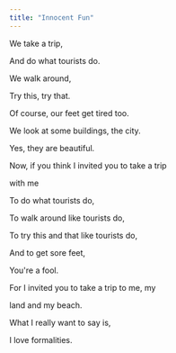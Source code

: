 ```yaml
---
title: "Innocent Fun"
---
```


We take a trip,

And do what tourists do.

We walk around,

Try this, try that.

Of course, our feet get tired too.

We look at some buildings, the city.

Yes, they are beautiful.

Now, if you think I invited you to take a trip

with me

To do what tourists do,

To walk around like tourists do,

To try this and that like tourists do,

And to get sore feet,

You're a fool.

For I invited you to take a trip to me, my

land and my beach.

What I really want to say is,

I love formalities.
